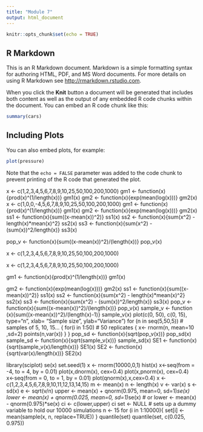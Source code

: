 ```yaml
---
title: "Module 7"
output: html_document
---
```


```r
knitr::opts_chunk$set(echo = TRUE)
```

## R Markdown

This is an R Markdown document. Markdown is a simple formatting syntax for authoring HTML, PDF, and MS Word documents. For more details on using R Markdown see <http://rmarkdown.rstudio.com>.

When you click the **Knit** button a document will be generated that includes both content as well as the output of any embedded R code chunks within the document. You can embed an R code chunk like this:

```r
summary(cars)
```

## Including Plots

You can also embed plots, for example:

```r
plot(pressure)
```

Note that the `echo = FALSE` parameter was added to the code chunk to prevent printing of the R code that generated the plot.

x <- c(1,2,3,4,5,6,7,8,9,10,25,50,100,200,1000)
gm1 <- function(x){prod(x)^(1/length(x))}
gm1(x)
gm2 <- function(x){exp(mean(log(x)))}
gm2(x)
x <- c(1,0,0,-4,5,6,7,8,9,10,25,50,100,200,1000)
gm1 <- function(x){prod(x)^(1/length(x))}
gm1(x)
gm2 <- function(x){exp(mean(log(x)))}
gm2(x)
ss1 <- function(x){sum((x-mean(x))^2)}
ss1(x)
ss2 <- function(x){sum(x^2) - length(x)*mean(x)^2}
ss2(x)
ss3 <- function(x){sum(x^2) - (sum(x))^2/length(x)}
ss3(x)

pop_v <- function(x){sum((x-mean(x))^2)/(length(x))}
pop_v(x)

x <- c(1,2,3,4,5,6,7,8,9,10,25,50,100,200,1000)

x <- c(1,2,3,4,5,6,7,8,9,10,25,50,100,200,1000)

gm1 <- function(x){prod(x)^(1/length(x))}
gm1(x)

gm2 <- function(x){exp(mean(log(x)))}
gm2(x)
ss1 <- function(x){sum((x-mean(x))^2)}
ss1(x)
ss2 <- function(x){sum(x^2) - length(x)*mean(x)^2}
ss2(x)
ss3 <- function(x){sum(x^2) - (sum(x))^2/length(x)}
ss3(x)
pop_v <- function(x){sum((x-mean(x))^2)/(length(x))}
pop_v(x)
sample_v <- function (x){sum((x-mean(x))^2)/(length(x)-1)}
sample_v(x)
plot(c(0, 50), c(0, 15), type="n", xlab= "Sample size", ylab="Variance")
for (n in seq(5,50,5))
# samples of 5, 10, 15...
{
for(i in 1:50)
# 50 replicates
{
x<- rnorm(n, mean=10 ,sd=2)
points(n,var(x))
}
}
pop_sd <- function(x){sqrt(pop_v(x))}
pop_sd(x)
sample_sd <- function(x){sqrt(sample_v(x))}
sample_sd(x)
SE1 <- function(x){sqrt(sample_v(x)/length(x))}
SE1(x)
SE2 <- function(x){sqrt(var(x)/length(x))}
SE2(x)

library(sciplot)
se(x)
set.seed(1)
x <- rnorm(10000,0,1)
hist(x)
x<-seq(from = -4, to = 4, by = 0.01)
plot(x,dnorm(x), cex=0.4)
plot(x,pnorm(x), cex=0.4)
x<-seq(from = 0, to = 1, by = 0.01)
plot(qnorm(x),x,cex=0.4)
x <- c(1,2,3,4,5,6,7,8,9,10,11,12,13,14,15)
m <- mean(x)
n <- length(x)
v <- var(x)
s <- sd(x)
e <- sqrt(v/n)
upper <- mean(x) + qnorm(0.975, mean=0, sd=1)*se(x)
lower <- mean(x) + qnorm(0.025, mean=0, sd=1)*se(x) # or lower <- mean(x) - qnorm(0.975)*se(x)
ci <- c(lower,upper)
ci
set <- NULL # sets up a dummy variable to hold our 10000 simulations
n <- 15
for (i in 1:10000){
set[i] <- mean(sample(x, n, replace=TRUE))
}
quantile(set)
quantile(set, c(0.025, 0.975))
